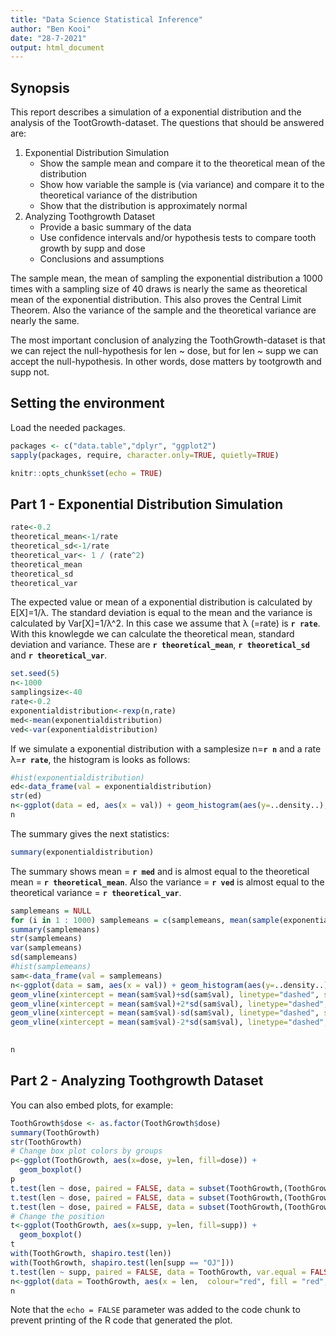 ```yaml
---
title: "Data Science Statistical Inference"
author: "Ben Kooi"
date: "28-7-2021"
output: html_document
---
```

## Synopsis
This report describes a simulation of a exponential distribution and the analysis of the TootGrowth-dataset.
The questions that should be answered are:

1. Exponential Distribution Simulation
    * Show the sample mean and compare it to the theoretical mean of the distribution
    * Show how variable the sample is (via variance) and compare it to the theoretical variance of the distribution
    * Show that the distribution is approximately normal
2. Analyzing Toothgrowth Dataset
    * Provide a basic summary of the data
    * Use confidence intervals and/or hypothesis tests to compare tooth growth by supp and dose
    * Conclusions and assumptions
    
The sample mean, the mean of sampling the exponential distribution a 1000 times with a sampling size of 40 draws is nearly the same as theoretical mean of the exponential distribution. This also proves the Central Limit Theorem. Also the variance of the sample and the theoretical variance are nearly the same.

The most important conclusion of analyzing the ToothGrowth-dataset is that we can reject the null-hypothesis for len ~ dose, but for len ~ supp we can accept the null-hypothesis. In other words, dose matters by tootgrowth and supp not.
 
## Setting the environment

Load the needed packages.
```r
packages <- c("data.table","dplyr", "ggplot2")
sapply(packages, require, character.only=TRUE, quietly=TRUE)
```

```r
knitr::opts_chunk$set(echo = TRUE)
```

## Part 1 - Exponential Distribution Simulation
```r
rate<-0.2
theoretical_mean<-1/rate
theoretical_sd<-1/rate
theoretical_var<- 1 / (rate^2)
theoretical_mean
theoretical_sd
theoretical_var
```

The expected value or mean of a exponential distribution is calculated by E[X]=1/λ. The standard deviation is equal to the mean and the variance is calculated by Var[X]=1/λ^2. In this case we assume that λ (=rate) is **`r rate`**.
With this knowlegde we can calculate the theoretical mean, standard deviation and variance. These are **`r theoretical_mean`**, **`r theoretical_sd`** and **`r theoretical_var`**.

```r
set.seed(5)
n<-1000
samplingsize<-40
rate<-0.2
exponentialdistribution<-rexp(n,rate)
med<-mean(exponentialdistribution)
ved<-var(exponentialdistribution)
```

If we simulate a exponential distribution with a samplesize n=**`r n`** and a rate λ=**`r rate`**, the histogram is looks as follows:
```r
#hist(exponentialdistribution)
ed<-data_frame(val = exponentialdistribution)
str(ed)
n<-ggplot(data = ed, aes(x = val)) + geom_histogram(aes(y=..density..), colour="black", fill = "white") + geom_density(alpha=0.2, fill="#FF6666") + theme(legend.position="none") +  geom_density() +  geom_vline(xintercept = mean(ed$val), linetype="dashed", size = .75, color = "blue") 
n
```

The summary gives the next statistics:
```r
summary(exponentialdistribution)

```

The summary shows mean = **`r med`** and is almost equal to the theoretical mean = **`r theoretical_mean`**.
Also the variance = **`r ved`** is almost equal to the theoretical variance = **`r theoretical_var`**.

```r
samplemeans = NULL
for (i in 1 : 1000) samplemeans = c(samplemeans, mean(sample(exponentialdistribution, samplingsize, replace=TRUE)))
summary(samplemeans)
str(samplemeans)
var(samplemeans)
sd(samplemeans)
#hist(samplemeans)
sam<-data_frame(val = samplemeans)
n<-ggplot(data = sam, aes(x = val)) + geom_histogram(aes(y=..density..), colour="black", fill = "white") + geom_density(alpha=0.2, fill="#FF6666") + theme(legend.position="none") +  geom_density() +  geom_vline(xintercept = mean(sam$val), linetype="dashed", size = .75, color = "blue") + 
geom_vline(xintercept = mean(sam$val)+sd(sam$val), linetype="dashed", size = .75, color = "red") +
geom_vline(xintercept = mean(sam$val)+2*sd(sam$val), linetype="dashed", size = .75, color = "red") +
geom_vline(xintercept = mean(sam$val)-sd(sam$val), linetype="dashed", size = .75, color = "red") +
geom_vline(xintercept = mean(sam$val)-2*sd(sam$val), linetype="dashed", size = .75, color = "red")

  
n
```




## Part 2 - Analyzing Toothgrowth Dataset

You can also embed plots, for example:

```r
ToothGrowth$dose <- as.factor(ToothGrowth$dose)
summary(ToothGrowth)
str(ToothGrowth)
# Change box plot colors by groups
p<-ggplot(ToothGrowth, aes(x=dose, y=len, fill=dose)) +
  geom_boxplot()
p
t.test(len ~ dose, paired = FALSE, data = subset(ToothGrowth,(ToothGrowth$dose %in% c(0.5, 1))))
t.test(len ~ dose, paired = FALSE, data = subset(ToothGrowth,(ToothGrowth$dose %in% c(0.5, 2))))
t.test(len ~ dose, paired = FALSE, data = subset(ToothGrowth,(ToothGrowth$dose %in% c(1, 2))))
# Change the position
t<-ggplot(ToothGrowth, aes(x=supp, y=len, fill=supp)) +
  geom_boxplot()
t
with(ToothGrowth, shapiro.test(len))
with(ToothGrowth, shapiro.test(len[supp == "OJ"]))
t.test(len ~ supp, paired = FALSE, data = ToothGrowth, var.equal = FALSE)
n<-ggplot(data = ToothGrowth, aes(x = len,  colour="red", fill = "red", alpha=0.1)) + theme(legend.position="none") + geom_density() +  geom_vline(xintercept = median(ToothGrowth$len), size = .75, color = "blue")
n

```


Note that the `echo = FALSE` parameter was added to the code chunk to prevent printing of the R code that generated the plot.

